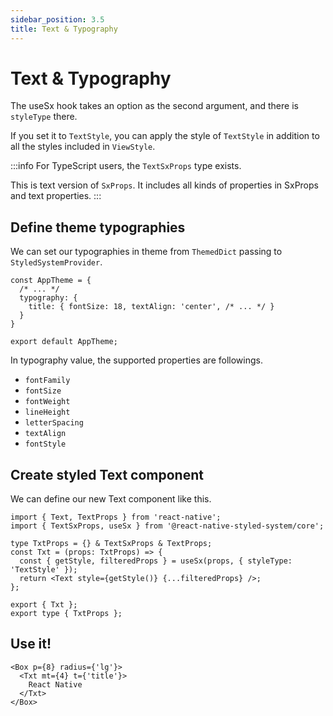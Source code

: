 ```yaml
---
sidebar_position: 3.5
title: Text & Typography
---
```


# Text & Typography

The useSx hook takes an option as the second argument, and there is `styleType` there.

If you set it to `TextStyle`, you can apply the style of `TextStyle` in addition to all the styles included in `ViewStyle`.

:::info
For TypeScript users, the `TextSxProps` type exists.

This is text version of `SxProps`. It includes all kinds of properties in SxProps and text properties.
:::

## Define theme typographies

We can set our typographies in theme from `ThemedDict` passing to `StyledSystemProvider`.

```tsx
const AppTheme = {
  /* ... */
  typography: {
    title: { fontSize: 18, textAlign: 'center', /* ... */ }
  }
}

export default AppTheme;
```

In typography value, the supported properties are followings.

- `fontFamily`
- `fontSize`
- `fontWeight`
- `lineHeight`
- `letterSpacing`
- `textAlign`
- `fontStyle`


## Create styled Text component

We can define our new Text component like this.

```tsx title='Txt.tsx'
import { Text, TextProps } from 'react-native';
import { TextSxProps, useSx } from '@react-native-styled-system/core';

type TxtProps = {} & TextSxProps & TextProps;
const Txt = (props: TxtProps) => {
  const { getStyle, filteredProps } = useSx(props, { styleType: 'TextStyle' });
  return <Text style={getStyle()} {...filteredProps} />;
};

export { Txt };
export type { TxtProps };
```

## Use it!

```tsx
<Box p={8} radius={'lg'}>
  <Txt mt={4} t={'title'}>
    React Native
  </Txt>
</Box>
```